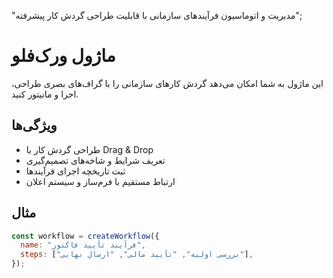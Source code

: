 
  "مدیریت و اتوماسیون فرآیندهای سازمانی با قابلیت طراحی گردش کار پیشرفته";

# ماژول ورک‌فلو

این ماژول به شما امکان می‌دهد گردش کارهای سازمانی را با گراف‌های بصری طراحی، اجرا و مانیتور کنید.

## ویژگی‌ها

- طراحی گردش کار با Drag & Drop
- تعریف شرایط و شاخه‌های تصمیم‌گیری
- ثبت تاریخچه اجرای فرآیندها
- ارتباط مستقیم با فرم‌ساز و سیستم اعلان

## مثال

```js
const workflow = createWorkflow({
  name: "فرآیند تأیید فاکتور",
  steps: ["بررسی اولیه", "تأیید مالی", "ارسال نهایی"],
});
```
